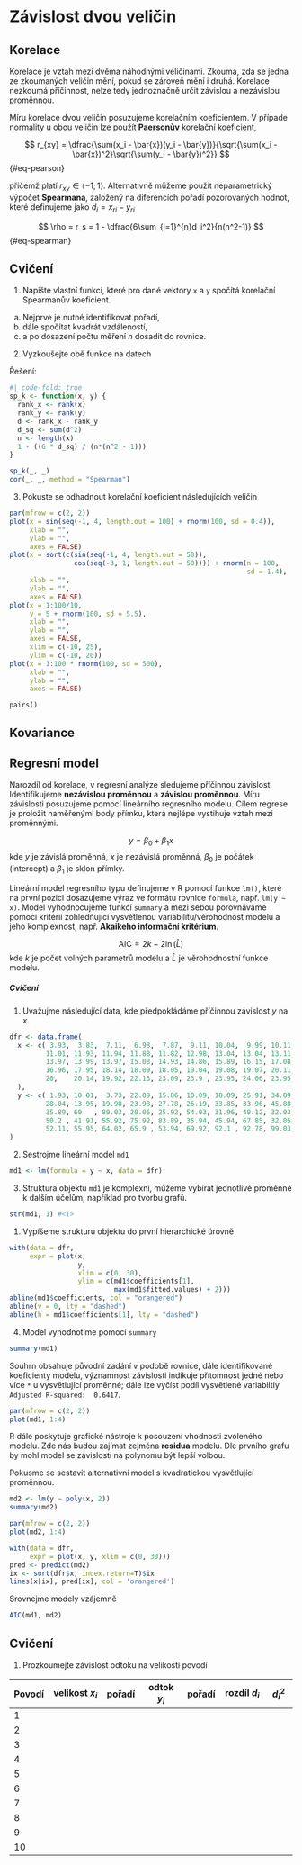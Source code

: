 # Závislost dvou veličin {#seq-zavislost}

## Korelace {#sec-korelace}

Korelace je vztah mezi dvěma náhodnými veličinami. Zkoumá, zda se jedna ze zkoumaných veličin mění, pokud se zároveň mění i druhá. Korelace nezkoumá příčinnost, nelze tedy jednoznačně určit závislou a nezávislou proměnnou.

Míru korelace dvou veličin posuzujeme korelačním koeficientem. V případe normality u obou veličin lze použít **Paersonův** korelační koeficient,

$$
r_{xy} = \dfrac{\sum(x_i - \bar{x})(y_i - \bar{y})}{\sqrt{\sum(x_i - \bar{x})^2}\sqrt{\sum(y_i - \bar{y})^2}}
$$ {#eq-pearson}

přičemž platí $r_{xy}\in\langle-1;1\rangle$. Alternativně můžeme použít neparametrický výpočet **Spearmana**, založený na diferencích pořadí pozorovaných hodnot, které definujeme jako $d_i = x_{ri} - y_{ri}$

$$
\rho = r_s = 1 - \dfrac{6\sum_{i=1}^{n}d_i^2}{n(n^2-1)} 
$$ {#eq-spearman}

::: callout-tip
## Cvičení

1. Napište vlastní funkci, které pro dané vektory `x` a `y` spočítá korelační Spearmanův koeficient.\
  a) Nejprve je nutné identifikovat pořadí,\
  b) dále spočítat kvadrát vzdáleností,\
  c) a po dosazení počtu měření $n$ dosadit do rovnice.\
2. Vyzkoušejte obě funkce na datech

Řešení:\
```r
#| code-fold: true
sp_k <- function(x, y) {
  rank_x <- rank(x) 
  rank_y <- rank(y) 
  d <- rank_x - rank_y 
  d_sq <- sum(d^2) 
  n <- length(x) 
  1 - ((6 * d_sq) / (n*(n^2 - 1))) 
}
```


```r
sp_k(_, _)
cor(_, _, method = "Spearman")
```

3. Pokuste se odhadnout korelační koeficient následujících veličin

```r
par(mfrow = c(2, 2))
plot(x = sin(seq(-1, 4, length.out = 100) + rnorm(100, sd = 0.4)), 
     xlab = "", 
     ylab = "", 
     axes = FALSE)
plot(x = sort(c(sin(seq(-1, 4, length.out = 50)), 
                cos(seq(-3, 1, length.out = 50)))) + rnorm(n = 100, 
                                                           sd = 1.4), 
     xlab = "", 
     ylab = "", 
     axes = FALSE)
plot(x = 1:100/10, 
     y = 5 + rnorm(100, sd = 5.5), 
     xlab = "", 
     ylab = "", 
     axes = FALSE, 
     xlim = c(-10, 25), 
     ylim = c(-10, 20))
plot(x = 1:100 * rnorm(100, sd = 500), 
     xlab = "", 
     ylab = "", 
     axes = FALSE)
```
:::

`pairs()`

## Kovariance

## Regresní model

Narozdíl od korelace, v regresní analýze sledujeme příčinnou závislost. Identifikujeme **nezávislou proměnnou** a **závislou proměnnou**. Míru závislosti posuzujeme pomocí lineárního regresního modelu. Cílem regrese je proložit naměřenými body přímku, která nejlépe vystihuje vztah mezi proměnnými.

$$
y = \beta_0 + \beta_1x
$$ kde $y$ je závislá proměnná, $x$ je nezávislá proměnná, $\beta_0$ je počátek (intercept) a $\beta_1$ je sklon přímky.

Lineární model regresního typu definujeme v R pomocí funkce `lm()`, které na první pozici dosazujeme výraz ve formátu rovnice `formula`, např. `lm(y ~ x)`. Model vyhodnocujeme funkcí `summary` a mezi sebou porovnáváme pomocí kritérií zohledňující vysvětlenou variabilitu/věrohodnost modelu a jeho komplexnost, např. **Akaikeho informační kritérium**.

$$
\text{AIC} = 2k - 2\ln(\hat{L})
$$ kde $k$ je počet volných parametrů modelu a $\hat{L}$ je věrohodnostní funkce modelu.

##### Cvičení {.unnumbered}

  1. Uvažujme následující data, kde předpokládáme příčinnou závislost $y$ na $x$.

```r
dfr <- data.frame(
  x <- c( 3.93,  3.83,  7.11,  6.98,  7.87,  9.11, 10.04,  9.99, 10.11, 10.93, 
         11.01, 11.93, 11.94, 11.88, 11.82, 12.98, 13.04, 13.04, 13.11, 13.99, 
         13.97, 13.99, 13.97, 15.08, 14.93, 14.86, 15.89, 16.15, 17.08, 17.18, 
         16.96, 17.95, 18.14, 18.09, 18.05, 19.04, 19.08, 19.07, 20.11, 20, 
         20,    20.14, 19.92, 22.13, 23.09, 23.9 , 23.95, 24.06, 23.95, 24.94
  ),
  y <- c( 1.93, 10.01,  3.73, 22.09, 15.86, 10.09, 18.09, 25.91, 34.09, 16.89, 
         28.04, 13.95, 19.98, 23.98, 27.78, 26.19, 33.85, 33.96, 45.88, 25.96, 
         35.89, 60.  , 80.03, 20.06, 25.92, 54.03, 31.96, 40.12, 32.03, 39.95, 
         50.2 , 41.91, 55.92, 75.92, 83.89, 35.94, 45.94, 67.85, 32.05, 48.11, 
         52.11, 55.95, 64.02, 65.9 , 53.94, 69.92, 92.1 , 92.78, 99.03, 85.09)
)
```
  
  2. Sestrojme lineární model `md1`

```r
md1 <- lm(formula = y ~ x, data = dfr)
```

  3. Struktura objektu `md1` je komplexní, můžeme vybírat jednotlivé proměnné k dalším účelům, například pro tvorbu grafů.

```r
str(md1, 1) #<1>
```
1. Vypíšeme strukturu objektu do první hierarchické úrovně


```r
with(data = dfr, 
     expr = plot(x, 
                 y, 
                 xlim = c(0, 30), 
                 ylim = c(md1$coefficients[1], 
                          max(md1$fitted.values) + 2)))
abline(md1$coefficients, col = "orangered")
abline(v = 0, lty = "dashed")
abline(h = md1$coefficients[1], lty = "dashed")

```

  4. Model vyhodnotíme pomocí `summary`

```r
summary(md1)
```

Souhrn obsahuje původní zadání v podobě rovnice, dále identifikované koeficienty modelu, významnost závislosti indikuje přítomnost jedné nebo více `*` u vysvětlující proměnné; dále lze vyčíst podíl vysvětlené variabiltiy `Adjusted R-squared:  0.6417`.\

```r
par(mfrow = c(2, 2))
plot(md1, 1:4)
```

R dále poskytuje grafické nástroje k posouzení vhodnosti zvoleného modelu. Zde nás budou zajímat zejména **residua** modelu. Dle prvního grafu by mohl model se závislostí na polynomu být lepší volbou.\

Pokusme se sestavit alternativní model s kvadratickou vysvětlující proměnnou.

```r
md2 <- lm(y ~ poly(x, 2))
summary(md2)
```

```r
par(mfrow = c(2, 2))
plot(md2, 1:4)
```

```r
with(data = dfr, 
     expr = plot(x, y, xlim = c(0, 30)))
pred <- predict(md2)
ix <- sort(dfr$x, index.return=T)$ix
lines(x[ix], pred[ix], col = 'orangered')
```

Srovnejme modely vzájemně

```r
AIC(md1, md2)
```

::: callout-tip
## Cvičení

  1. Prozkoumejte závislost odtoku na velikosti povodí\ 

| Povodí | velikost $x_i$ | pořadí | odtok $y_i$ | pořadí | rozdíl $d_i$ | $d_i^2$ |      
|--------|----------------|--------|-------------|--------|--------------|---------|     
| 1      |                |        |             |        |              |         |     
| 2      |                |        |             |        |              |         |      
| 3      |                |        |             |        |              |         |      
| 4      |                |        |             |        |              |         |      
| 5      |                |        |             |        |              |         |     
| 6      |                |        |             |        |              |         |     
| 7      |                |        |             |        |              |         |     
| 8      |                |        |             |        |              |         |     
| 9      |                |        |             |        |              |         |     
| 10     |                |        |             |        |              |         |     
  
:::
